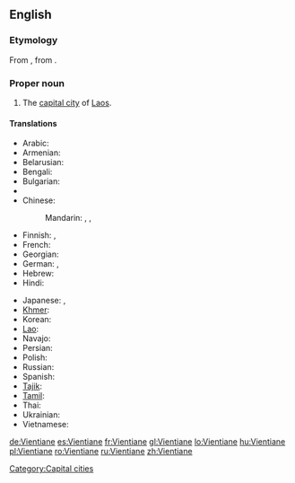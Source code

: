 {{wikipedia}}
==English==

===Etymology===
From {{etyl|fr}} {{term|Vientiane|lang=fr}}, from {{etyl|lo}} {{term|ວຽງຈັນ|tr=wiang-can|sc=Laoo}}.

===Proper noun===
{{en-proper noun}}

# The [[capital city]] of [[Laos]].

====Translations====
{{trans-top|capital of Laos}}
* Arabic: {{t|ar|فيانتيان|m|tr=fiyantiyaan}}
* Armenian: {{t-|hy|Վյենտյան|tr=Vyentyan}}
* Belarusian: {{t|be|Віенцьян|m|tr=Vijencján|xs=Belarusian}}
* Bengali: {{t|bn|ভিয়েনতিয়েন|sc=Beng|xs=Bengali}}
* Bulgarian: {{t|bg|Виентян|m|tr=Vientján}}
* {{trreq|Burmese}}
* Chinese:
*: Mandarin: {{t-|cmn|萬象|sc=Hani}}, {{t-|cmn|万象|tr=Wànxiàng|sc=Hani}}, {{qualifier|Taiwan}} {{t|cmn|永珍|tr=Yǒngzhēn|sc=Hani}}
* Finnish: {{t-|fi|Vientiane}}, {{t-|fi|Viangchan}}
* French: {{t+|fr|Vientiane}}
* Georgian: {{t|ka|ვიენტიანი|tr=vientiani|sc=Geor|xs=Georgian}}
* German: {{t+|de|Vientiane|n}}, {{t|de|Vieng Chan|n}}
* Hebrew: {{t|he|ויינטיאן}}
* Hindi: {{t|hi|विनतिएन|tr=vinti'ēn|xs=Hindi}}
{{trans-mid}}
* Japanese: {{t-|ja|ビエンチャン|tr=Bienchan}}, {{t-|ja|ヴィエンチャン|tr=Vienchan}}
* [[Khmer]]: {{t-|km|​វៀងច័ន្ទន៍|tr=wiang jan|sc=Khmr|xs=Khmer}}
* Korean: {{t+|ko|비엔티안|tr=Biantian|sc=Hang}}
* [[Lao]]: {{t-|lo|ວຽງຈັນ|tr=wiang-can|sc=Laoo|xs=Lao}}
* Navajo: {{tø|nv|Biʼang Chang}}
* Persian: {{t|fa|وینتیان|tr=ventiân|xs=Persian}}
* Polish: {{t+|pl|Wientian|m}}
* Russian: {{t+|ru|Вьентьян|m|tr=V'jentján}}
* Spanish: {{t|es|Vientián|m}}
* [[Tajik]]: {{t|tg|Вентян|tr=Ventyan|sc=Cyrl|xs=Tajik}}
* [[Tamil]]: {{t|ta|வியஞ்சான்|xs=Tamil}}
* Thai: {{t+|th|เวียงจันทน์|tr=wiang jan}}
* Ukrainian: {{t|uk|В'єнтьян|m|tr=V'jentján|xs=Ukrainian}}
* Vietnamese: {{t-|vi|Viêng Chăn|xs=Vietnamese}}
{{trans-bottom}}

[[Category:Capital cities]]

[[de:Vientiane]]
[[es:Vientiane]]
[[fr:Vientiane]]
[[gl:Vientiane]]
[[lo:Vientiane]]
[[hu:Vientiane]]
[[pl:Vientiane]]
[[ro:Vientiane]]
[[ru:Vientiane]]
[[zh:Vientiane]]